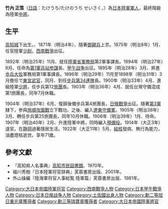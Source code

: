 '''竹內 正策'''（[[日語|日語]]：たけうち/たけのうち せいさく，{{bd|1851年|1月|1922年|5月3日|catIdx=T竹內}}）為[[日本|日本]][[大日本帝國陸軍|陸軍]][[軍人|軍人]]，最終階級為陸軍[[中將|中將]]。

==生平==
[[高知城|高知城]]下出生。、1871年（明治4年）、隨著[[御親兵|御親兵]]上京。1875年（明治8年）1月、任官陸軍[[少尉|少尉]]。[[西南戰爭|西南戰爭]]出征。

1892年（明治25年）11月、就任[[陸軍省|陸軍省]][[陸軍省#軍務局|軍務局]]第2軍事課長。1894年（明治27年）9月、任命為[[第1軍_(日本軍)|第1軍]][[兵站|兵站]][[参謀|参謀]]長、[[甲午战争|甲午战争]]出征。1895年（明治28年）3月、昇進[[歩兵|歩兵]][[大佐|大佐]]軍務局第1軍事課長。1896年（明治29年）11月至1898年（明治31年）3月擔任で[[東宮武官|東宮武官]]，同月、到任[[步兵第34連隊|步兵第34連隊]]長。1900年（明治33年）4月、進級陸軍[[少將|少將]]，任步兵第12[[旅團|旅團]]長。1903年（明治36年）4月、就任台灣守備混成第1旅團長，同年7月休職。

1904年（明治37年）6月、復歸後備歩兵第4旅團長，[[日俄戰爭|日俄戰爭]]出征。隨著[[第3軍_(日本陸軍)|第3軍]]隷下，參與[[旅順攻圍戰|旅順攻圍戰]]立下戰功。之後、編入[[遼東守備軍_(日本陸軍)|遼東守備軍]]。1905年（明治38年）3月、轉任步兵第25旅團長，同年10月休職。1906年（明治39年）1月、待命。1907年（明治40年）2月、升進陸軍中將，同時編入[[預備役|預備役]]。1914年（大正3年）退官，在[[静岡縣|静岡]]過著隱居生活。1922年（大正11年）5月、[[結核|結核]]發病、無行為能力，油盡燈枯逝世。享年71歲。

==參考文獻==
*『高知県人名事典』[[高知市民図書館|高知市民図書館]]、1970年。
* 福川秀樹『日本陸軍将官辞典』芙蓉書房出版、2001年。
*外山操編『陸海軍将官人事総覧 陸軍篇』芙蓉書房出版、1981年。
{{reflist}}

{{DEFAULTSORT:Takenouchi Seisaku}}
[[Category:大日本帝國陸軍将官|Category:大日本帝國陸軍将官]]
[[Category:西南戰爭人物|Category:西南戰爭人物]]
[[Category:日本甲午戰爭人物|Category:日本甲午戰爭人物]]
[[Category:日本日俄战争人物|Category:日本日俄战争人物]]
[[Category:土佐國出身人物|Category:土佐國出身人物]]
[[Category:勳二等旭日重光章獲得者|Category:勳二等旭日重光章獲得者]]
[[Category:勳三等瑞寶章獲得者|Category:勳三等瑞寶章獲得者]]
[[Category:大日本帝國陸軍將官|Category:大日本帝國陸軍將官]]